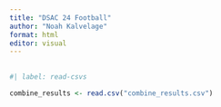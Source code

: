 ```yaml
---
title: "DSAC 24 Football"
author: "Noah Kalvelage"
format: html
editor: visual
---
```


## 

```r
#| label: read-csvs

combine_results <- read.csv("combine_results.csv")

```
